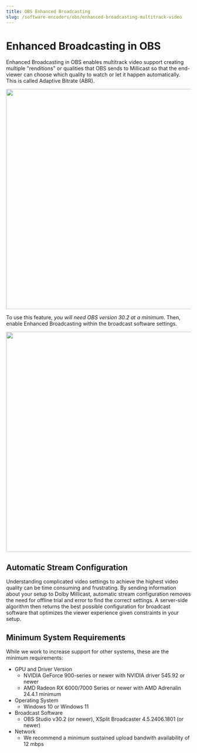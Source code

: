 ```yaml
---
title: OBS Enhanced Broadcasting
slug: /software-encoders/obs/enhanced-broadcasting-multitrack-video
---
```


# Enhanced Broadcasting in OBS

Enhanced Broadcasting in OBS enables multitrack video support creating multiple "renditions" or qualities that OBS sends to Millicast so that the end-viewer can choose which quality to watch or let it happen automatically. This is called Adaptive Bitrate (ABR).


<div class="center-container">
  <img src={AbrImg} width="600" />
</div>

To use this feature, _you will need OBS version 30.2 at a minimum_. Then, enable Enhanced Broadcasting within the broadcast software settings.


<div class="center-container">
  <img src={ObsMultiTrackVideo} width="600" />
</div>

## Automatic Stream Configuration

Understanding complicated video settings to achieve the highest video quality can be time consuming and frustrating. By sending information about your setup to Dolby Millicast, automatic stream configuration removes the need for offline trial and error to find the correct settings. A server-side algorithm then returns the best possible configuration for broadcast software that optimizes the viewer experience given constraints in your setup.

## Minimum System Requirements

While we work to increase support for other systems, these are the minimum requirements:

- GPU and Driver Version
  - NVIDIA GeForce 900-series or newer with NVIDIA driver 545.92 or newer
  - AMD Radeon RX 6000/7000 Series or newer with AMD Adrenalin 24.4.1 minimum
- Operating System
  - Windows 10 or Windows 11
- Broadcast Software
  - OBS Studio v30.2 (or newer), XSplit Broadcaster 4.5.2406.1801 (or newer)
- Network
  - We recommend a minimum sustained upload bandwith availability of 12 mbps
